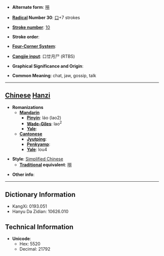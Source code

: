 * '''Alternate form''': [[嘮]]

* '''[[Wiktionary:Chinese radical index| Radical]] Number 30''': [[Wiktionary:Chinese radical index 口|口]]+7 strokes

* '''[[Wiktionary:Chinese total strokes index|Stroke number]]''': [[Wiktionary:Chinese total strokes index 10|10]]

* '''Stroke order''': 

* '''[[Wiktionary:Chinese four corner index|Four-Corner System]]''': 

* '''[[Wiktionary:Chinese Cangjie index|Cangjie input]]''': 口廿月尸 (RTBS)

* '''Graphical Significance and Origin''': 

* '''Common Meaning''': chat, jaw, gossip, talk

----

== [[Chinese]] [[Hanzi]] ==

* '''Romanizations'''
** '''[[Mandarin]]'''
*** '''[[Pinyin]]''': láo (lao2)
*** '''[[Wade-Giles]]''': lao<sup>2</sup>
*** '''[[Yale]]''': 
** '''[[Cantonese]]'''
*** '''[[Jyutping]]''':
*** '''[[Penkyamp]]''': 
*** '''[[Yale]]''': lou4

* '''Style''': [[Simplified Chinese]] 
** '''[[Traditional Chinese|Traditional]] equivalent''': [[嘮]]

* '''Other info''': 

----

== Dictionary Information ==

* KangXi: 0193.051
* Hanyu Da Zidian: 10626.010

== Technical Information ==

* '''Unicode''':
** Hex: 5520
** Decimal: 21792